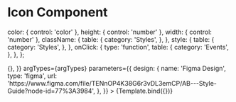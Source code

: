 <!--- Icon.stories.mdx --->



<Meta
  title="Components/Utils/Icon"
  component={Icon}
  decorators={[withDesign]}
/>

# Icon Component


  color: { control: 'color' },
  height: { control: 'number' },
  width: { control: 'number' },
  className: {
    table: {
      category: 'Styles',
    },
  },
  style: {
    table: {
      category: 'Styles',
    },
  },
  onClick: {
    type: 'function',
    table: {
      category: 'Events',
    },
  },
};

<Canvas>
  <Story
    name="Icon"
    args={{
      name: 'collections-add',
      className: '',
      color: '#1D2327',
      size: 24,
      onClick: () => {},
    }}
    argTypes={argTypes}
    parameters={{
      design: {
        name: 'Figma Design',
        type: 'figma',
        url:
          'https://www.figma.com/file/TENnOP4K38G6r3vDL3emCP/AB---Style-Guide?node-id=77%3A3984',
      },
    }}
  >
    {Template.bind({})}
  </Story>
</Canvas>

<ArgsTable of={Icon} />
